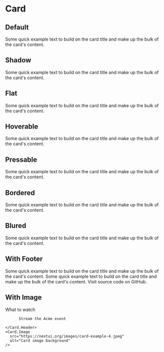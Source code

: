 

# Card

## Default
<Spacer/>

<Card>
    <Card.Body>
        Some quick example text to build on the card title and make up the bulk of the card's content.
    </Card.Body>
</Card>
<Spacer height={2} />

## Shadow
<Spacer/>

<Card variant="shadow">
    <Card.Body>
        Some quick example text to build on the card title and make up the bulk of the card's content.
    </Card.Body>
</Card>
<Spacer height={2} />

## Flat
<Spacer/>

<Card variant="flat">
    <Card.Body>
        Some quick example text to build on the card title and make up the bulk of the card's content.
    </Card.Body>
</Card>
<Spacer height={2} />

## Hoverable
<Spacer/>

<Card isHoverable>
    <Card.Body>
        Some quick example text to build on the card title and make up the bulk of the card's content.
    </Card.Body>
</Card>

## Pressable
<Spacer/>

<Card isPressable>
    <Card.Body>
        Some quick example text to build on the card title and make up the bulk of the card's content.
    </Card.Body>
</Card>

## Bordered
<Spacer/>

<Card variant="bordered">
    <Card.Body>
        Some quick example text to build on the card title and make up the bulk of the card's content.
    </Card.Body>
</Card>

## Blured
<Spacer/>

<Card variant="blured">
    <Card.Body>
        Some quick example text to build on the card title and make up the bulk of the card's content.
    </Card.Body>
</Card>

## With Footer
<Spacer/>
<Card>
    <Card.Header>
        Some quick example text to build on the card title and make up the bulk of the card's content.
    </Card.Header>
    <Card.Body>
        Some quick example text to build on the card title and make up the bulk of the card's content.
    </Card.Body>
    <Card.Footer>
        Visit source code on GitHub.
    </Card.Footer>
</Card>

## With Image
<Spacer/>
<Card>
    <Card.Header>
       What to watch
     
          Stream the Acme event
      
    </Card.Header>
    <Card.Image
      src="https://nextui.org/images/card-example-4.jpeg"
      alt="Card image background"
    />
</Card>